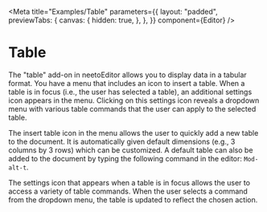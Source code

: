 
<Meta
  title="Examples/Table"
  parameters={{
    layout: "padded",
    previewTabs: {
      canvas: {
        hidden: true,
      },
    },
  }}
  component={Editor}
/>

# Table

The "table" add-on in neetoEditor allows you to display data in a tabular format.
You have a menu that includes an icon to insert a table. When a table is in focus (i.e., the user has selected a table), an additional settings icon appears in the menu. Clicking on this settings icon reveals a dropdown menu with various table commands that the user can apply to the selected table.

The insert table icon in the menu allows the user to quickly add a new table to the document. It is automatically given default dimensions (e.g., 3 columns by 3 rows) which can be customized. A default table can also be added to the document by typing the following command in the editor: `Mod-alt-t`.

The settings icon that appears when a table is in focus allows the user to access a variety of table commands. When the user selects a command from the dropdown menu, the table is updated to reflect the chosen action.

<Canvas>
  <Story name="Table">
    <Editor
      addons={[
        "table",
      ]}
    />
  </Story>
</Canvas>

